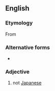 ==English==
{{rfd|looks SOP}}

===Etymology===
From {{prefix|en|non|Japanese}}

===Alternative forms===
* {{l|en|nonjapanese}}

===Adjective===
{{en-adj|-}}

# not [[Japanese]]